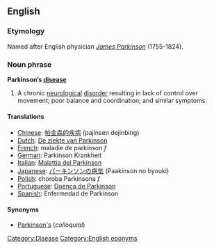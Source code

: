 ==English==
===Etymology===
Named after English physician ''[[w:James_Parkinson|James Parkinson]]'' (1755-1824).

===Noun phrase===
'''Parkinson’s [[disease]]'''

#A chronic [[neurological]] [[disorder]] resulting in lack of control over movement; poor balance and coordination; and similar symptoms.

====Translations====
*[[Chinese]]: [[帕金森的疾病]] (pajinsen dejinbing)
*[[Dutch]]: [[De ziekte van Parkinson]]
*[[French]]: maladie de parkinson ''f''
*[[German]]: Parkinson Krankheit
*[[Italian]]: [[Malattia del Parkinson]]
*[[Japanese]]: [[パーキンソンの病気]] (Paakinson no byouki)
*[[Polish]]: choroba Parkinsona ''f''
*[[Portuguese]]: [[Doença de Parkinson]]
*[[Spanish]]: Enfermedad de Parkinson

====Synonyms====
*[[Parkinson's]] (''colloquial'')
[[Category:Disease]][[Category:English eponyms]]